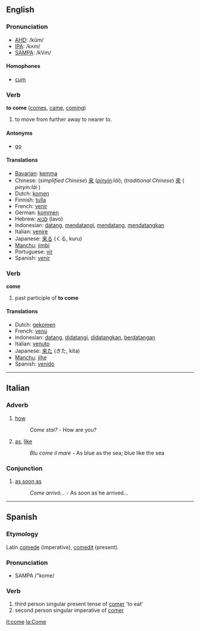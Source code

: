 ==English==

=== Pronunciation ===
*[[w:AHD|AHD]]: /kŭm/
*[[w:IPA|IPA]]: /kʌm/
*[[w:SAMPA|SAMPA]]: /kVm/

====Homophones====
*[[cum]]

===Verb===
'''to come''' ([[comes]], [[came]], [[coming]])
# to move from further away to nearer to.

==== Antonyms ====
*[[go]]

==== Translations ====
*[[Bavarian]]: [[kemma]]
*Chinese: (''simplified Chinese'') [[来]] (''[[pinyin]]:lái''); (''traditional Chinese'') [[來]] ( ''pinyin:lái'' ) 
*Dutch: [[komen]]
*Finnish: [[tulla]]
*French: [[venir]]
*German: [[kommen]]
*Hebrew: [[לבוא]] (lavo)
*Indonesian: [[datang]], [[datang|mendatangi]], [[datang|mendatang]], [[datang|mendatangkan]]
*Italian: [[venire]]
*Japanese: [[来る]] (くる, kuru)
*[[Manchu]]: [[jimbi]]
*Portuguese: [[vir]]
*Spanish: [[venir]]

=== Verb ===
'''come'''
# past participle of '''to come'''

==== Translations ====
*Dutch: [[gekomen]]
*French: [[venu]]
*Indonesian: [[datang]], [[datang|didatangi]], [[datang|didatangkan]], [[datang|berdatangan]]
*Italian: [[venuto]]
*Japanese: [[来た]] (きた, kita)
*[[Manchu]]: [[jihe]]
*Spanish: [[venido]]

----

==Italian==
===Adverb===
# [[how]]          
#:''Come stai?'' - How are you?
# [[as]], [[like]]
#:''Blu come il mare'' - As blue as the sea; blue like the sea

===Conjunction===
# [[as soon as]]
#:''Come arrivò...'' - As soon as he arrived...

----

==Spanish==
===Etymology===
Latin [[comede]] (imperative), [[comedit]] (present).

===Pronunciation===
*SAMPA /"kome/

===Verb===
# third person singular present tense of [[comer]] 'to eat'
# second person singular imperative of [[comer]]

[[it:come]]
[[la:Come]]